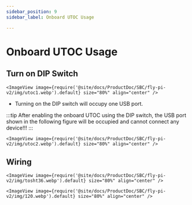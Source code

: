 ```yaml
---
sidebar_position: 9
sidebar_label: Onboard UTOC Usage

---
```




# Onboard UTOC Usage

## Turn on DIP Switch

    <ImageView image={require('@site/docs/ProductDoc/SBC/fly-pi-v2/img/utoc1.webp').default} size="80%" align="center" />

* Turning on the DIP switch will occupy one USB port.

:::tip
After enabling the onboard UTOC using the DIP switch, the USB port shown in the following figure will be occupied and cannot connect any device!!!
:::

    <ImageView image={require('@site/docs/ProductDoc/SBC/fly-pi-v2/img/utoc2.webp').default} size="80%" align="center" />

## Wiring

    <ImageView image={require('@site/docs/ProductDoc/SBC/fly-pi-v2/img/tosht36.webp').default} size="80%" align="center" />

    <ImageView image={require('@site/docs/ProductDoc/SBC/fly-pi-v2/img/120.webp').default} size="80%" align="center" />
